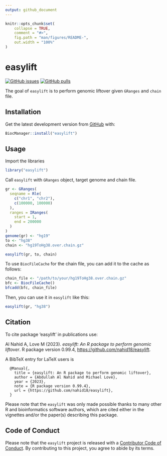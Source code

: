 ```yaml
---
output: github_document
---
```


```r
knitr::opts_chunk$set(
    collapse = TRUE,
    comment = "#>",
    fig.path = "man/figures/README-",
    out.width = "100%"
)
```

# easylift

<!-- badges: start -->
[![GitHub issues](https://img.shields.io/github/issues/nahid18/easylift)](https://github.com/nahid18/easylift/issues)
[![GitHub pulls](https://img.shields.io/github/issues-pr/nahid18/easylift)](https://github.com/nahid18/easylift/pulls)
<!-- badges: end -->

The goal of `easylift` is to perform genomic liftover given `GRanges` and `chain` file.

## Installation

Get the latest development version from [GitHub](https://github.com/nahid18/easylift) with:

```r
BiocManager::install("easylift")
```
## Usage

Import the libraries
```r
library("easylift")
```

Call `easylift` with `GRanges` object, target genome and chain file.

```r
gr <- GRanges(
  seqname = Rle(
    c("chr1", "chr2"), 
    c(100000, 100000)
  ),
  ranges = IRanges(
    start = 1, 
    end = 200000
  )
)
genome(gr) <- "hg19"
to <- "hg38"
chain <- "hg19ToHg38.over.chain.gz"

easylift(gr, to, chain)
```

To use `BiocFileCache` for the chain file, you can add it to the cache as follows:

```r
chain_file <- "/path/to/your/hg19ToHg38.over.chain.gz"
bfc <- BiocFileCache()
bfcadd(bfc, chain_file)
```
Then, you can use it in `easylift` like this:
```r
easylift(gr, "hg38")
```

## Citation

To cite package ‘easylift’ in publications use:

  Al Nahid A, Love M (2023). _easylift: An R package to perform
  genomic liftover_. R package version 0.99.4,
  <https://github.com/nahid18/easylift>.


A BibTeX entry for LaTeX users is

```
  @Manual{,
    title = {easylift: An R package to perform genomic liftover},
    author = {Abdullah Al Nahid and Michael Love},
    year = {2023},
    note = {R package version 0.99.4},
    url = {https://github.com/nahid18/easylift},
  }
```

Please note that the `easylift` was only made possible thanks to many other R and bioinformatics software authors, which are cited either in the vignettes and/or the paper(s) describing this package.

## Code of Conduct

Please note that the `easylift` project is released with a [Contributor Code of Conduct](http://bioconductor.org/about/code-of-conduct/). By contributing to this project, you agree to abide by its terms.



